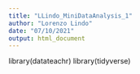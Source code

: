 ```yaml
---
title: "LLindo_MiniDataAnalysis_1"
author: "Lorenzo Lindo"
date: "07/10/2021"
output: html_document
---
```


library(datateachr)
library(tidyverse)


